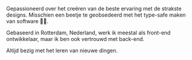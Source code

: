 Gepassioneerd over het creëren van de beste ervaring met de strakste designs. Misschien een beetje te geobsedeerd met het type-safe maken van software 🧙‍♂️.

Gebaseerd in Rotterdam, Nederland, werk ik meestal als front-end ontwikkelaar, maar ik ben ook vertrouwd met back-end.

Altijd bezig met het leren van nieuwe dingen.
